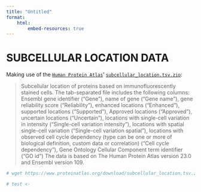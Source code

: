 ```yaml
---
title: "Untitled"
format:
    html:
        embed-resources: true
---
```


# SUBCELLULAR LOCATION DATA

Making use of the [`Human Protein Atlas`](https://www.proteinatlas.org/)' [`subcellular_location.tsv.zip`](https://www.proteinatlas.org/download/subcellular_location.tsv.zip):

> Subcellular location of proteins based on immunofluorescently stained cells. The tab-separated file includes the following columns: Ensembl gene identifier ("Gene"), name of gene ("Gene name"), gene reliability score ("Reliability"), enhanced locations ("Enhanced"), supported locations ("Supported"), Approved locations ("Approved"), uncertain locations ("Uncertain"), locations with single-cell variation in intensity ("Single-cell variation intensity"), locations with spatial single-cell variation ("Single-cell variation spatial"), locations with observed cell cycle dependency (type can be one or more of biological definition, custom data or correlation) ("Cell cycle dependency"), Gene Ontology Cellular Component term identifier ("GO id")
The data is based on The Human Protein Atlas version 23.0 and Ensembl version 109.

```r
# wget https://www.proteinatlas.org/download/subcellular_location.tsv.zip --no-check-certificate

# test <- 
```